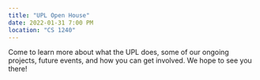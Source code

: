 ```yaml
---
title: "UPL Open House"
date: 2022-01-31 7:00 PM
location: "CS 1240"
---
```

Come to learn more about what the UPL does, some of our ongoing projects, future events, and how you can get involved. We hope to see you there!
